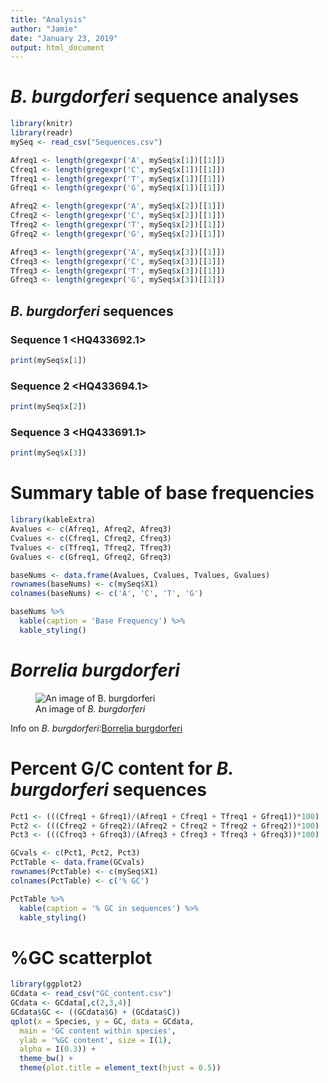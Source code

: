 ```yaml
---
title: "Analysis"
author: "Jamie"
date: "January 23, 2019"
output: html_document
---
```

# *B. burgdorferi* sequence analyses

```r
library(knitr)
library(readr)
mySeq <- read_csv("Sequences.csv")

Afreq1 <- length(gregexpr('A', mySeq$x[1])[[1]])
Cfreq1 <- length(gregexpr('C', mySeq$x[1])[[1]])
Tfreq1 <- length(gregexpr('T', mySeq$x[1])[[1]])
Gfreq1 <- length(gregexpr('G', mySeq$x[1])[[1]])

Afreq2 <- length(gregexpr('A', mySeq$x[2])[[1]])
Cfreq2 <- length(gregexpr('C', mySeq$x[2])[[1]])
Tfreq2 <- length(gregexpr('T', mySeq$x[2])[[1]])
Gfreq2 <- length(gregexpr('G', mySeq$x[2])[[1]])

Afreq3 <- length(gregexpr('A', mySeq$x[3])[[1]])
Cfreq3 <- length(gregexpr('C', mySeq$x[3])[[1]])
Tfreq3 <- length(gregexpr('T', mySeq$x[3])[[1]])
Gfreq3 <- length(gregexpr('G', mySeq$x[3])[[1]])
```

## *B. burgdorferi* sequences

### Sequence 1 <HQ433692.1>
```r
print(mySeq$x[1])
```
### Sequence 2 <HQ433694.1>
```r
print(mySeq$x[2])
```
### Sequence 3 <HQ433691.1>
```r
print(mySeq$x[3])
```

# Summary table of base frequencies

```r
library(kableExtra)
Avalues <- c(Afreq1, Afreq2, Afreq3)
Cvalues <- c(Cfreq1, Cfreq2, Cfreq3)
Tvalues <- c(Tfreq1, Tfreq2, Tfreq3)
Gvalues <- c(Gfreq1, Gfreq2, Gfreq3)

baseNums <- data.frame(Avalues, Cvalues, Tvalues, Gvalues)
rownames(baseNums) <- c(mySeq$X1)
colnames(baseNums) <- c('A', 'C', 'T', 'G')

baseNums %>%
  kable(caption = 'Base Frequency') %>%
  kable_styling()
```

# *Borrelia burgdorferi*

![An image of *B. burgdorferi*](Borrelia.jpg)

Info on *B. burgdorferi*:[Borrelia burgdorferi](https://en.wikipedia.org/wiki/Borrelia_burgdorferi)

# Percent G/C content for *B. burgdorferi* sequences

```r
Pct1 <- (((Cfreq1 + Gfreq1)/(Afreq1 + Cfreq1 + Tfreq1 + Gfreq1))*100)
Pct2 <- (((Cfreq2 + Gfreq2)/(Afreq2 + Cfreq2 + Tfreq2 + Gfreq2))*100)
Pct3 <- (((Cfreq3 + Gfreq3)/(Afreq3 + Cfreq3 + Tfreq3 + Gfreq3))*100) 

GCvals <- c(Pct1, Pct2, Pct3)
PctTable <- data.frame(GCvals)
rownames(PctTable) <- c(mySeq$X1)
colnames(PctTable) <- c('% GC')

PctTable %>%
  kable(caption = '% GC in sequences') %>%
  kable_styling()
```

# %GC scatterplot

```r
library(ggplot2)
GCdata <- read_csv("GC_content.csv")
GCdata <- GCdata[,c(2,3,4)]
GCdata$GC <- ((GCdata$G) + (GCdata$C))
qplot(x = Species, y = GC, data = GCdata,
  main = 'GC content within species',
  ylab = '%GC content', size = I(1),
  alpha = I(0.3)) +
  theme_bw() +
  theme(plot.title = element_text(hjust = 0.5))
```
